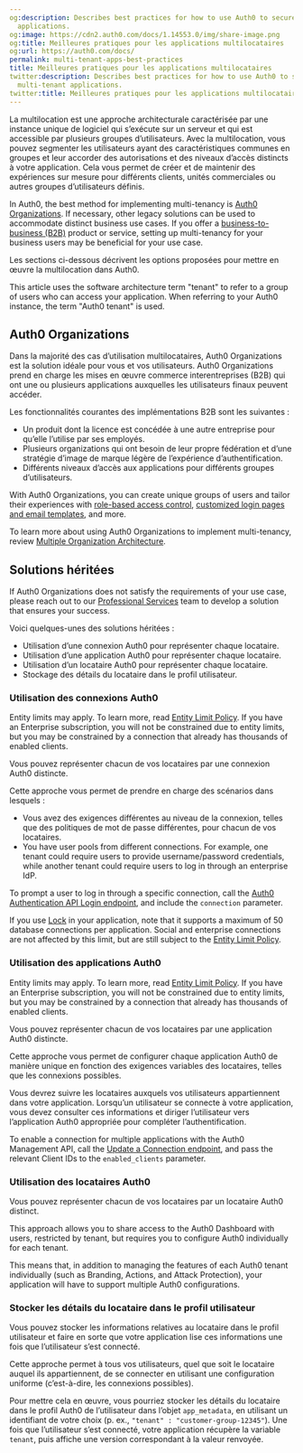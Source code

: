 ```yaml
---
og:description: Describes best practices for how to use Auth0 to secure your multi-tenant
  applications.
og:image: https://cdn2.auth0.com/docs/1.14553.0/img/share-image.png
og:title: Meilleures pratiques pour les applications multilocataires
og:url: https://auth0.com/docs/
permalink: multi-tenant-apps-best-practices
title: Meilleures pratiques pour les applications multilocataires
twitter:description: Describes best practices for how to use Auth0 to secure your
  multi-tenant applications.
twitter:title: Meilleures pratiques pour les applications multilocataires
---
```


La multilocation est une approche architecturale caractérisée par une instance unique de logiciel qui s’exécute sur un serveur et qui est accessible par plusieurs groupes d’utilisateurs. Avec la multilocation, vous pouvez segmenter les utilisateurs ayant des caractéristiques communes en groupes et leur accorder des autorisations et des niveaux d’accès distincts à votre application. Cela vous permet de créer et de maintenir des expériences sur mesure pour différents clients, unités commerciales ou autres groupes d’utilisateurs définis.

In Auth0, the best method for implementing multi-tenancy is [Auth0 Organizations](/docs/manage-users/organizations/organizations-overview). If necessary, other legacy solutions can be used to accommodate distinct business use cases. If you offer a [business-to-business (B2B)](/docs/get-started/architecture-scenarios/business-to-business) product or service, setting up multi-tenancy for your business users may be beneficial for your use case.

Les sections ci-dessous décrivent les options proposées pour mettre en œuvre la multilocation dans Auth0.

<Warning>

This article uses the software architecture term "tenant" to refer to a group of users who can access your application. When referring to your Auth0 instance, the term "Auth0 tenant" is used.

</Warning>

## Auth0 Organizations

Dans la majorité des cas d’utilisation multilocataires, Auth0 Organizations est la solution idéale pour vous et vos utilisateurs. Auth0 Organizations prend en charge les mises en œuvre commerce interentreprises (B2B) qui ont une ou plusieurs applications auxquelles les utilisateurs finaux peuvent accéder.

Les fonctionnalités courantes des implémentations B2B sont les suivantes :

* Un produit dont la licence est concédée à une autre entreprise pour qu’elle l’utilise par ses employés.
* Plusieurs organizations qui ont besoin de leur propre fédération et d’une stratégie d’image de marque légère de l’expérience d’authentification.
* Différents niveaux d’accès aux applications pour différents groupes d’utilisateurs.

With Auth0 Organizations, you can create unique groups of users and tailor their experiences with [role-based access control](/docs/manage-users/access-control/rbac), [customized login pages and email templates](/docs/manage-users/organizations/create-first-organization#customize-prompts-and-email-templates), and more.

To learn more about using Auth0 Organizations to implement multi-tenancy, review [Multiple Organization Architecture](/docs/get-started/architecture-scenarios/multiple-organization-architecture).

## Solutions héritées

If Auth0 Organizations does not satisfy the requirements of your use case, please reach out to our [Professional Services](/docs/get-started/professional-services) team to develop a solution that ensures your success.

Voici quelques-unes des solutions héritées :

* Utilisation d’une connexion Auth0 pour représenter chaque locataire.
* Utilisation d’une application Auth0 pour représenter chaque locataire.
* Utilisation d’un locataire Auth0 pour représenter chaque locataire.
* Stockage des détails du locataire dans le profil utilisateur.

### Utilisation des connexions Auth0

<Callout icon="file-lines" color="#0EA5E9" iconType="regular">

Entity limits may apply. To learn more, read [Entity Limit Policy](/docs/troubleshoot/customer-support/operational-policies/entity-limit-policy). If you have an Enterprise subscription, you will not be constrained due to entity limits, but you may be constrained by a connection that already has thousands of enabled clients.

</Callout>

Vous pouvez représenter chacun de vos locataires par une connexion Auth0 distincte.

Cette approche vous permet de prendre en charge des scénarios dans lesquels :

* Vous avez des exigences différentes au niveau de la connexion, telles que des politiques de mot de passe différentes, pour chacun de vos locataires.
* You have user pools from different connections. For example, one tenant could require users to provide username/password credentials, while another tenant could require users to log in through an enterprise <Tooltip tip="Identity Provider (IdP): Service that stores and manages digital identities." cta="View Glossary" href="/docs/glossary?term=IdP">IdP</Tooltip>.

To prompt a user to log in through a specific connection, call the [Auth0 Authentication API Login endpoint](https://auth0.com/docs/api/authentication#login), and include the `connection` parameter.

<Warning>

If you use [Lock](/docs/libraries#lock) in your application, note that it supports a maximum of 50 database connections per application. Social and enterprise connections are not affected by this limit, but are still subject to the [Entity Limit Policy](/docs/troubleshoot/customer-support/operational-policies/entity-limit-policy).

</Warning>

### Utilisation des applications Auth0

<Callout icon="file-lines" color="#0EA5E9" iconType="regular">

Entity limits may apply. To learn more, read [Entity Limit Policy](/docs/troubleshoot/customer-support/operational-policies/entity-limit-policy). If you have an Enterprise subscription, you will not be constrained due to entity limits, but you may be constrained by a connection that already has thousands of enabled clients.

</Callout>

Vous pouvez représenter chacun de vos locataires par une application Auth0 distincte.

Cette approche vous permet de configurer chaque application Auth0 de manière unique en fonction des exigences variables des locataires, telles que les connexions possibles.

Vous devrez suivre les locataires auxquels vos utilisateurs appartiennent dans votre application. Lorsqu’un utilisateur se connecte à votre application, vous devez consulter ces informations et diriger l’utilisateur vers l’application Auth0 appropriée pour compléter l’authentification.

To enable a connection for multiple applications with the Auth0 <Tooltip tip="Management API: A product to allow customers to perform administrative tasks." cta="View Glossary" href="/docs/glossary?term=Management+API">Management API</Tooltip>, call the [Update a Connection endpoint](https://auth0.com/docs/api/management/v2/#!/Connections/patch_connections_by_id), and pass the relevant <Tooltip tip="Client ID: Identification value given to your registered resource from Auth0." cta="View Glossary" href="/docs/glossary?term=Client+IDs">Client IDs</Tooltip> to the `enabled_clients` parameter.

### Utilisation des locataires Auth0

Vous pouvez représenter chacun de vos locataires par un locataire Auth0 distinct.

This approach allows you to share access to the <Tooltip tip="Auth0 Dashboard: Auth0's main product to configure your services." cta="View Glossary" href="/docs/glossary?term=Auth0+Dashboard">Auth0 Dashboard</Tooltip> with users, restricted by tenant, but requires you to configure Auth0 individually for each tenant.

This means that, in addition to managing the features of each Auth0 tenant individually (such as Branding, Actions, and <Tooltip tip="Attack Protection: Features that Auth0 provides to detect and mitigate attacks, including brute-force protection, suspicious IP throttling, breached password detection, bot detection, and adaptive multi-factor authentication." cta="View Glossary" href="/docs/glossary?term=Attack+Protection">Attack Protection</Tooltip>), your application will have to support multiple Auth0 configurations.

### Stocker les détails du locataire dans le profil utilisateur

Vous pouvez stocker les informations relatives au locataire dans le profil utilisateur et faire en sorte que votre application lise ces informations une fois que l’utilisateur s’est connecté.

Cette approche permet à tous vos utilisateurs, quel que soit le locataire auquel ils appartiennent, de se connecter en utilisant une configuration uniforme (c’est-à-dire, les connexions possibles).

Pour mettre cela en œuvre, vous pourriez stocker les détails du locataire dans le profil Auth0 de l’utilisateur dans l’objet `app_metadata`, en utilisant un identifiant de votre choix (p. ex., `"tenant" : "customer-group-12345"`). Une fois que l’utilisateur s’est connecté, votre application récupère la variable `tenant`, puis affiche une version correspondant à la valeur renvoyée.